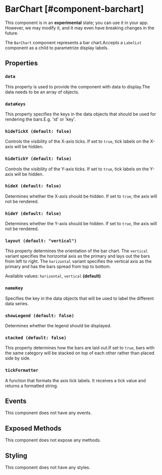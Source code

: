 
# BarChart [#component-barchart]

<Callout type="warning" emoji="📔">This component is in an **experimental** state; you can use it in your app. However, we may modify it, and it may even have breaking changes in the future.</Callout>

The `BarChart` component represents a bar chart.Accepts a `LabelLst` component as a child to parametrize display labels.

## Properties

### `data`

This property is used to provide the component with data to display.The data needs to be an array of objects.

### `dataKeys`

This property specifies the keys in the data objects that should be used for rendering the bars.E.g. 'id' or 'key'.

### `hideTickX (default: false)`

Controls the visibility of the X-axis ticks. If set to `true`, tick labels on the X-axis will be hidden.

### `hideTickY (default: false)`

Controls the visibility of the Y-axis ticks. If set to `true`, tick labels on the Y-axis will be hidden.

### `hideX (default: false)`

Determines whether the X-axis should be hidden. If set to `true`, the axis will not be rendered.

### `hideY (default: false)`

Determines whether the Y-axis should be hidden. If set to `true`, the axis will not be rendered.

### `layout (default: "vertical")`

This property determines the orientation of the bar chart. The `vertical` variant specifies the horizontal axis as the primary and lays out the bars from left to right. The `horizontal` variant specifies the vertical axis as the primary and has the bars spread from top to bottom.

Available values: `horizontal`, `vertical` **(default)**

### `nameKey`

Specifies the key in the data objects that will be used to label the different data series.

### `showLegend (default: false)`

Determines whether the legend should be displayed.

### `stacked (default: false)`

This property determines how the bars are laid out.If set to `true`, bars with the same category will be stacked on top of each other rather than placed side by side.

### `tickFormatter`

A function that formats the axis tick labels. It receives a tick value and returns a formatted string.

## Events

This component does not have any events.

## Exposed Methods

This component does not expose any methods.

## Styling

This component does not have any styles.
